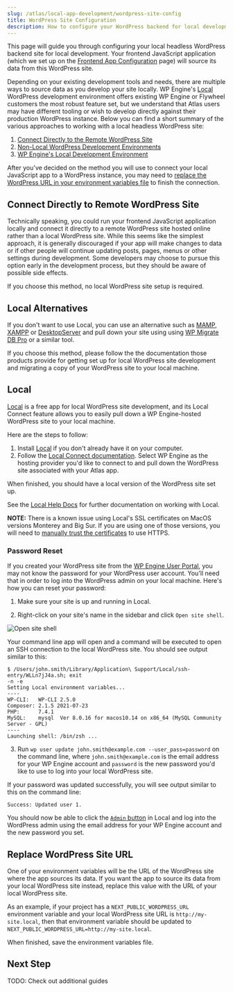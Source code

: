 ```yaml
---
slug: /atlas/local-app-development/wordpress-site-config
title: WordPress Site Configuration
description: How to configure your WordPress backend for local development
---
```


This page will guide you through configuring your local headless WordPress backend site for local development. Your frontend JavaScript application (which we set up on the [Frontend App Configuration](./frontend-app-config) page) will source its data from this WordPress site.

Depending on your existing development tools and needs, there are multiple ways to source data as you develop your site locally. WP Engine's [Local](https://localwp.com/) WordPress development environment offers existing WP Engine or Flywheel customers the most robust feature set, but we understand that Atlas users may have different tooling or wish to develop directly against their production WordPress instance. Below you can find a short summary of the various approaches to working with a local headless WordPress site:
1. [Connect Directly to the Remote WordPress Site](#connect-directly-to-remote-wordpress-site)
1. [Non-Local WordPress Development Environments](#local-alternatives)
1. [WP Engine's Local Development Environment](#local)

After you've decided on the method you will use to connect your local JavaScript app to a WordPress instance, you may need to [replace the WordPress URL in your environment variables file](#replace-wordpress-site-url) to finish the connection.

## Connect Directly to Remote WordPress Site

Technically speaking, you could run your frontend JavaScript application locally and connect it directly to a remote WordPress site hosted online rather than a local WordPress site. While this seems like the simplest approach, it is generally discouraged if your app will make changes to data or if other people will continue updating posts, pages, menus or other settings during development. Some developers may choose to pursue this option early in the development process, but they should be aware of possible side effects. 

If you choose this method, no local WordPress site setup is required.

## Local Alternatives

If you don't want to use Local, you can use an alternative such as [MAMP](https://www.mamp.info/en/mac/), [XAMPP](https://www.apachefriends.org/index.html) or [DesktopServer](https://serverpress.com/) and pull down your site using using [WP Migrate DB Pro](https://deliciousbrains.com/wp-migrate-db-pro/) or a similar tool.

If you choose this method, please follow the the documentation those products provide for getting set up for local WordPress site development and migrating a copy of your WordPress site to your local machine.

## Local

[Local](https://localwp.com/) is a free app for local WordPress site development, and its Local Connect feature allows you to easily pull down a WP Engine-hosted WordPress site to your local machine.

Here are the steps to follow:

1. Install [Local](https://localwp.com/) if you don't already have it on your computer.
1. Follow the [Local Connect documentation](https://localwp.com/help-docs/connect/local-connect/). Select WP Engine as the hosting provider you'd like to connect to and pull down the WordPress site associated with your Atlas app.

When finished, you should have a local version of the WordPress site set up.

See the [Local Help Docs](https://localwp.com/help-docs/) for further documentation on working with Local.

**NOTE:** There is a known issue using Local's SSL certificates on MacOS versions Monterey and Big Sur. If you are using one of those versions, you will need to [manually trust the certificates](https://localwp.com/help-docs/ssl/managing-local-sites-ssl-certificate-in-macos/) to use HTTPS.

### Password Reset

If you created your WordPress site from the [WP Engine User Portal](https://my.wpengine.com/), you may not know the password for your WordPress user account. You'll need that in order to log into the WordPress admin on your local machine. Here's how you can reset your password:

1. Make sure your site is up and running in Local.

2. Right-click on your site's name in the sidebar and click `Open site shell`.

![Open site shell](./assets/img/open-site-shell.png)

Your command line app will open and a command will be executed to open an SSH connection to the local WordPress site. You should see output similar to this:

```
$ /Users/john.smith/Library/Application\ Support/Local/ssh-entry/WLLn7jJ4a.sh; exit
-n -e
Setting Local environment variables...
----
WP-CLI:   WP-CLI 2.5.0
Composer: 2.1.5 2021-07-23
PHP:      7.4.1
MySQL:    mysql  Ver 8.0.16 for macos10.14 on x86_64 (MySQL Community Server - GPL)
----
Launching shell: /bin/zsh ...
```

3. Run `wp user update john.smith@example.com --user_pass=password` on the command line, where `john.smith@example.com` is the email address for your WP Engine account and `password` is the new password you'd like to use to log into your local WordPress site.

If your password was updated successfully, you will see output similar to this on the command line:

```
Success: Updated user 1.
```

You should now be able to click the [`Admin` button](https://localwp.com/help-docs/local-features/using-one-click-admin/) in Local and log into the WordPress admin using the email address for your WP Engine account and the new password you set.


## Replace WordPress Site URL

One of your environment variables will be the URL of the WordPress site where the app sources its data. If you want the app to source its data from your local WordPress site instead, replace this value with the URL of your local WordPress site.

As an example, if your project has a `NEXT_PUBLIC_WORDPRESS_URL` environment variable and your local WordPress site URL is `http://my-site.local`, then that environment variable should be updated to `NEXT_PUBLIC_WORDPRESS_URL=http://my-site.local`.

When finished, save the environment variables file.

## Next Step

TODO: Check out additional guides
